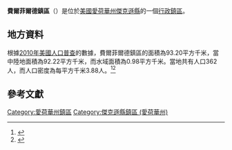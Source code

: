 {{noteTA
|G1=USState
|G2=地名
|G3=Unit
}}
{{Infobox settlement
|official_name            = 費爾菲爾德鎮區
|native_name = Fairfield Township
|settlement_type          = [[行政鎮區|行政鎮區]]
|image_skyline            = Map highlighting Fairfield Township, Jackson County, Iowa.jpg
|imagesize                = 250px
|image_map                = 
|mapsize                  = 
|pushpin_map  =USA Iowa
|pushpin_label = 費爾菲爾德鎮區
|pushpin_label_position   = top
|pushpin_map_caption      = 費爾菲爾德鎮區在愛荷華州的位置
|subdivision_type         = [[世界政區索引|國家]]
|subdivision_type1        = [[美国州份|州份]]
|subdivision_type2        = [[愛荷華州行政区划|縣]]
|subdivision_name         = [[美国|美国]]
|subdivision_name1        = [[愛荷華州|愛荷華州]]
|subdivision_name2        = [[傑克遜縣_(愛荷華州)|傑克遜縣]]
|elevation_ft             = 715
|elevation_m              = 218
|timezone                 = [[北美中部時區|北美中部時區]]
|area_total_km2           = 93.20
|area_land_km2            = 92.22
|area_water_km2           = 0.98
|area_total_sq_mi         = 
|area_land_sq_mi          = 
|area_water_sq_mi         = 
|population_as_of         = [[2010年美國人口普查|2010]]
|population_footnotes     = 
|population_total         = 362
|population_density_km2   = auto
|population_density_sq_mi = auto
|utc_offset               = -6
|coordinates              = {{coord|42|04|50|N|90|29|14|W|type:city_region:US-AL_source:GNS-enwiki|display=inline,title}}
| coor_pinpoint           = 
| coordinates_footnotes   = 
|timezone_DST             = CDT
|utc_offset_DST           = -5
|postal_code_type         = [[美國郵區編號|郵區編號]]
|postal_code              = 52074
|area_code                = {{link-en|电话区号563|Area code 563|563}}
|blank_name = [[地名信息系统|GNIS ID]]
|blank_info = 467813
}}
'''費爾菲爾德鎮區'''（{{lang-en|Fairfield Township}}）是位於[[美國|美國]][[愛荷華州|愛荷華州]][[傑克遜縣_(愛荷華州)|傑克遜縣]]的一個[[行政鎮區|行政鎮區]]。

== 地方資料 ==
根據[[2010年美國人口普查|2010年美國人口普查]]的數據，費爾菲爾德鎮區的面積為93.20平方千米，當中陸地面積為92.22平方千米，而水域面積為0.98平方千米。當地共有人口362人，而人口密度為每平方千米3.88人。<ref name="GR8">{{cite web|url=http://factfinder2.census.gov|publisher=[[美国人口调查局|美国人口调查局]]|accessdate=2011-05-14|title=American FactFinder|archive-date=2013-09-11|archive-url=https://web.archive.org/web/20130911234518/http://factfinder2.census.gov/|dead-url=no}}</ref><ref>{{cite web|url=https://www.citypopulation.de/en/usa/iowa/admin/|title=USA: Iowa (Counties and Townships) - City Population}}</ref>

== 參考文獻 ==
{{reflist}}

{{傑克遜縣 (愛荷華州)}}

{{DEFAULTSORT:Fairfield Township}}
[[Category:愛荷華州鎮區|Category:愛荷華州鎮區]]
[[Category:傑克遜縣鎮區_(愛荷華州)|Category:傑克遜縣鎮區 (愛荷華州)]]

{{Iowa-geo-stub}}